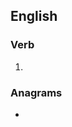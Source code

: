 ==English==

===Verb===
{{en-verb|abegg|past2=abought}}

# {{lb|en|obsolete}} {{alt form|en|aby}}

===Anagrams===
* {{anagrams|en|a=abeegg|geebag}}